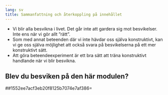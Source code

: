 ```yaml
---
lang: sv
title: Sammanfattning och återkoppling på innehållet
---
```


-   Vi blir alla besvikna i livet. Det går inte att gardera sig mot
    besvikelser. Inte ens när vi gör allt ”rätt”.
-   Som med annat beteenden där vi inte hävdar oss själva konstruktivt,
    kan vi ge oss själva möjlighet att också svara på besvikelserna på
    ett mer konstruktivt sätt.
-   Att göra beteendeexperiment är ett bra sätt att träna konstruktivt
    handlande när vi blir besvikna.

## Blev du besviken på den här modulen?

##1552ee7acf3eb20f8125b7074e7af386=
